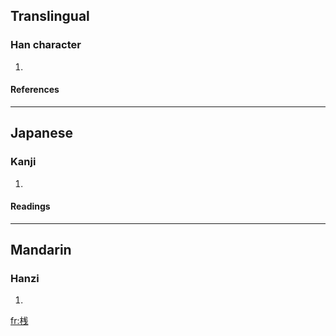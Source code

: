 {{see|棧}}

==Translingual==
===Han character===
{{Han char|rn=75|rad=木|as=06|sn=10|four=|canj=木戈手 (DIQ)}}
# {{defn|Han|sort=木06}}
====References====
{{Han ref|kx=0526.211|hdz=21192.061|uh=685F|ud=26719}}

----
==Japanese==
===Kanji===
{{ja-kanji|grade=c|rs=木06}}
# {{defn|Japanese}} 
====Readings====
{{ja-readings|on=[[さん]] (san), [[せん]] (sen)|kun=[[かけはし]] (kakehashi), [[たな]] (tana)}}

----
==Mandarin==
===Hanzi===
{{cmn-hanzi|pin=[[zhàn]] ([[zhan4]])|wg=chan<sup>4</sup>}}
# {{defn|Mandarin}}

[[fr:桟]]